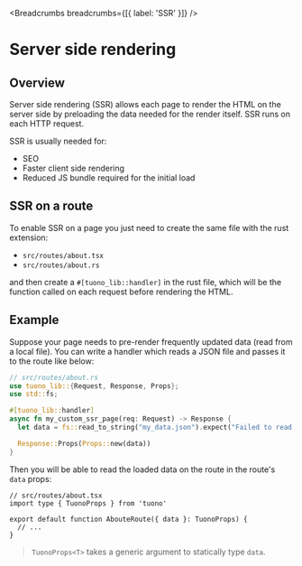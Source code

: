 
<MetaTags
  title="Tuono - Server side rendering"
  canonical="https://tuono.dev/documentation/rendering/server-side-rendering"
/>


<Breadcrumbs breadcrumbs={[{ label: 'SSR' }]} />

# Server side rendering

## Overview

Server side rendering (SSR) allows each page to render the HTML on the server
side by preloading the data needed for the render itself. SSR runs on each HTTP request.

SSR is usually needed for:

- SEO
- Faster client side rendering
- Reduced JS bundle required for the initial load

## SSR on a route

To enable SSR on a page you just need to create the same file with the rust extension:

- `src/routes/about.tsx`
- `src/routes/about.rs`

and then create a `#[tuono_lib::handler]` in the rust file,
which will be the function called on each request before rendering the HTML.

## Example

Suppose your page needs to pre-render frequently updated data
(read from a local file).
You can write a handler which reads a JSON file and passes it to the route like below:

```rs
// src/routes/about.rs
use tuono_lib::{Request, Response, Props};
use std::fs;

#[tuono_lib::handler]
async fn my_custom_ssr_page(req: Request) -> Response {
  let data = fs::read_to_string("my_data.json").expect("Failed to read json file");

  Response::Props(Props::new(data))
}
```

Then you will be able to read the loaded data on the route in the route's `data` props:

```tsx
// src/routes/about.tsx
import type { TuonoProps } from 'tuono'

export default function AbouteRoute({ data }: TuonoProps) {
  // ...
}
```

> `TuonoProps<T>` takes a generic argument to statically type `data`.
